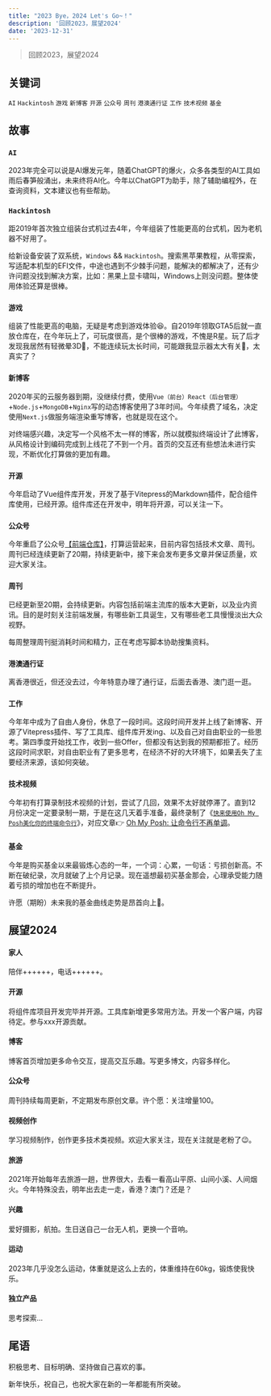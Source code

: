 ```yaml
---
title: "2023 Bye，2024 Let's Go~！"
description: '回顾2023，展望2024'
date: '2023-12-31'
---
```


> 回顾2023，展望2024

## 关键词

`AI` `Hackintosh` `游戏` `新博客` `开源` `公众号` `周刊` `港澳通行证` `工作` `技术视频` `基金`

## 故事

### `AI`

2023年完全可以说是AI爆发元年，随着ChatGPT的爆火，众多各类型的AI工具如雨后春笋般涌出，未来终将AI化。今年以ChatGPT为助手，除了辅助编程外，在查询资料，文本建议也有些帮助。

### `Hackintosh`

距2019年首次独立组装台式机过去4年，今年组装了性能更高的台式机，因为老机器不好用了。

给新设备安装了双系统，`Windows` && `Hackintosh`。搜索黑苹果教程，从零探索，写适配本机型的EFI文件，中途也遇到不少棘手问题，能解决的都解决了，还有少许问题没找到解决方案，比如：黑果上显卡啸叫，Windows上则没问题。整体使用体验还算是很棒。

### `游戏`

组装了性能更高的电脑，无疑是考虑到游戏体验😆。自2019年领取GTA5后就一直放仓库在，在今年玩上了，可玩度很高，是个很棒的游戏，不愧是R星。玩了后才发现我居然有轻微晕3D🥲，不能连续玩太长时间，可能跟我显示器太大有关🤨，太真实了？

### `新博客`

2020年买的云服务器到期，没继续付费，使用`Vue（前台）React（后台管理）`+`Node.js`+`MongoDB`+`Nginx`写的动态博客使用了3年时间。今年续费了域名，决定使用`Next.js`做服务端渲染重写博客，也就是现在这个。

对终端感兴趣，决定写一个风格不太一样的博客，所以就模拟终端设计了此博客，从风格设计到编码完成到上线花了不到一个月。首页的交互还有些想法未进行实现，不断优化打算做的更加有趣。

### `开源`

今年启动了Vue组件库开发，开发了基于Vitepress的Markdown插件，配合组件库使用，已经开源。组件库还在开发中，明年将开源，可以关注一下。

### `公众号`

今年重启了公众号[【前端仓库】](https://raw.githubusercontent.com/hezizi/front-end-weekly/main/assets/gzh.jpg)，打算运营起来，目前内容包括技术文章、周刊。周刊已经连续更新了20期，持续更新中，接下来会发布更多文章并保证质量，欢迎大家关注。

### `周刊`

已经更新至20期，会持续更新。内容包括前端主流库的版本大更新，以及业内资讯。目的是时刻关注前端发展，有哪些新工具诞生，又有哪些老工具慢慢淡出大众视野。

每周整理周刊挺消耗时间和精力，正在考虑写脚本协助搜集资料。

### `港澳通行证`

离香港很近，但还没去过，今年特意办理了通行证，后面去香港、澳门逛一逛。

### `工作`

今年年中成为了自由人身份，休息了一段时间。这段时间开发并上线了新博客、开源了Vitepress插件、写了工具库、组件库开发ing、以及自己对自由职业的一些思考。第四季度开始找工作，收到一些Offer，但都没有达到我的预期都拒了。经历这段时间求职，对自由职业有了更多思考，在经济不好的大环境下，如果丢失了主要经济来源，该如何突破。

### `技术视频`

今年初有打算录制技术视频的计划，尝试了几回，效果不太好就停滞了。直到12月份决定一定要录制一期，于是在这几天着手准备，最终录制了《[`快来使用Oh My Posh美化你的终端命令行`](https://www.bilibili.com/video/BV1PG411z7xY)》，对应文章👉 [Oh My Posh: 让命令行不再单调](https://yucihent.space/posts/oh-my-posh)。

### `基金`

今年是购买基金以来最锻炼心态的一年，一个词：心累，一句话：亏损创新高。不断在破纪录，次月就破了上个月记录。现在遥想最初买基金那会，心理承受能力随着亏损的增加也在不断提升。

许愿（期盼）未来我的基金曲线走势是昂首向上🥳。

## 展望2024

#### 家人

陪伴++++++，电话++++++。

#### 开源

将组件库项目开发完毕并开源。工具库新增更多常用方法。开发一个客户端，内容待定。参与xxx开源贡献。

#### 博客

博客首页增加更多命令交互，提高交互乐趣。写更多博文，内容多样化。

#### 公众号

周刊持续每周更新，不定期发布原创文章。许个愿：关注增量100。

#### 视频创作

学习视频制作，创作更多技术类视频。欢迎大家关注，现在关注就是老粉了😉。

#### 旅游

2021年开始每年去旅游一趟，世界很大，去看一看高山平原、山间小溪、人间烟火。今年特殊没去，明年出去走一走，香港？澳门？还是？

#### 兴趣

爱好摄影，航拍。生日送自己一台无人机，更换一个音响。

#### 运动

2023年几乎没怎么运动，体重就是这么上去的，体重维持在60kg，锻炼使我快乐。

#### 独立产品

思考探索...

## 尾语

积极思考、目标明确、坚持做自己喜欢的事。

新年快乐，祝自己，也祝大家在新的一年都能有所突破。
